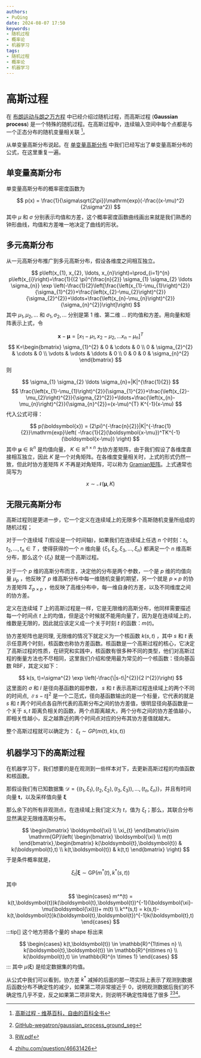 ```yaml
---
authors:
- PuQing
date: 2024-08-07 17:50
keywords:
- 随机过程
- 概率论
- 机器学习
tags:
- 随机过程
- 概率论
- 机器学习
---
```

# 高斯过程

在 [布朗运动与朗之万方程](./265f8ac6) 中已经介绍过随机过程，而高斯过程 (**Gaussian process**) 是一个特殊的随机过程。在高斯过程中，连续输入空间中每个点都是与一个正态分布的随机变量相关联 [^1]。

从单变量高斯分布说起。在 [单变量高斯分布](./971deee9#%E5%8D%95%E5%8F%98%E9%87%8F%E9%AB%98%E6%96%AF%E5%88%86%E5%B8%83) 中我们已经写出了单变量高斯分布的公式，在这里重复一遍。


<!--truncate-->
## 单变量高斯分布

单变量高斯分布的概率密度函数为

$$
p(x) = \frac{1}{\sigma\sqrt{2\pi}}\mathrm{exp}(-\frac{(x-\mu)^2}{2\sigma^2})
$$
其中 $\mu$ 和 $\sigma$ 分别表示均值和方差，这个概率密度函数曲线画出来就是我们熟悉的钟形曲线，均值和方差唯一地决定了曲线的形状。

## 多元高斯分布

从一元高斯分布推广到多元高斯分布，假设各维度之间相互独立。

$$
p\left(x_{1}, x_{2}, \ldots, x_{n}\right)=\prod_{i=1}^{n} p\left(x_{i}\right)=\frac{1}{(2 \pi)^{\frac{n}{2}} \sigma_{1} \sigma_{2} \ldots \sigma_{n}} \exp \left(-\frac{1}{2}\left[\frac{\left(x_{1}-\mu_{1}\right)^{2}}{\sigma_{1}^{2}}+\frac{\left(x_{2}-\mu_{2}\right)^{2}}{\sigma_{2}^{2}}+\ldots+\frac{\left(x_{n}-\mu_{n}\right)^{2}}{\sigma_{n}^{2}}\right]\right)
$$
其中 $\mu_{1},\mu_{2},\dots$ 和 $\sigma_{1},\sigma_{2},\dots$ 分别是第 1 维、第二维 … 的均值和方差。用向量和矩阵表示上式，令

$$
\boldsymbol{x}-\boldsymbol{\mu}=\left[x_{1}-\mu_{1}, x_{2}-\mu_{2}, \ldots x_{n}-\mu_{n}\right]^{T}
$$
$$
K=\begin{bmatrix}
\sigma_{1}^{2} & 0 & \cdots & 0 \\
0 & \sigma_{2}^{2} & \cdots & 0 \\
\vdots & \vdots & \ddots & 0 \\
0 & 0 & 0 & \sigma_{n}^{2}
\end{bmatrix}
$$
则

$$
\sigma_{1} \sigma_{2} \ldots \sigma_{n}=|K|^{\frac{1}{2}}
$$
$$
\frac{\left(x_{1}-\mu_{1}\right)^{2}}{\sigma_{1}^{2}}+\frac{\left(x_{2}-\mu_{2}\right)^{2}}{\sigma_{2}^{2}}+\ldots+\frac{\left(x_{n}-\mu_{n}\right)^{2}}{\sigma_{n}^{2}}=(x-\mu)^{T} K^{-1}(x-\mu)
$$
代入公式可得：

$$
p(\boldsymbol{x}) = (2\pi)^{-\frac{n}{2}}|K|^{-\frac{1}{2}}\mathrm{exp}\left( -\frac{1}{2}(\boldsymbol{x-\mu})^TK^{-1}(\boldsymbol{x-\mu}) \right)
$$
其中 $\boldsymbol{\mu} \in \mathbb{R}^n$ 是均值向量， $K \in \mathbb{R}^{n \times n}$ 为协方差矩阵，由于我们假设了各维度直接相互独立，因此 $K$ 是一个对角矩阵。在各维度变量相关时，上式的形式仍然一致，但此时协方差矩阵 $K$ 不再是对角矩阵，可以称为 [Gramian矩阵](./4be8258f)。上式通常也简写为

$$
x \sim \mathcal{N}(\boldsymbol{\mu}, K)
$$
## 无限元高斯分布

高斯过程则是更进一步，它一个定义在连续域上的无限多个高斯随机变量所组成的随机过程；

对于一个连续域 $T$(假设是一个时间轴)，如果我们在连续域上任选 $n$ 个时刻：$t_{1},t_{2},\dots,t_{n} \in T$ ，使得获得的一个 $n$ 维向量 $\left\{\xi_{1}, \xi_{2}, \xi_{3}, \ldots, \xi_{n}\right\}$ 都满足一个 $n$ 维高斯分布，那么这个 $\left\{ \xi_{t} \right\}$ 就是一个高斯过程。

对于一个 $p$ 维的高斯分布而言，决定他的分布是两个参数，一个是 $p$ 维的均值向量 $\mu_{p}$ ，他反映了 $p$ 维高斯分布中每一维随机变量的期望，另一个就是 $p \times p$ 的协方差矩阵 $\Sigma_{p \times p}$ ，他反映了高维分布中，每一维自身的方差，以及不同维度之间的协方差。

定义在连续域 $T$ 上的高斯过程是一样，它是无限维的高斯分布，他同样需要描述每一个时间点 $t$ 上的均值，但是这个时候就不能用向量了，因为是在连续域上的，维数是无限的，因此就应该定义成一个关于时刻 $t$ 的函数：$m(t)$。

协方差矩阵也是同理, 无限维的情况下就定义为一个核函数 $k(s, t)$ ，其中 $s$ 和 $t$ 表示任意两个时刻，核函数也称协方差函数。核函数是一个高斯过程的核心，它决定了高斯过程的性质，在研究和实践中，核函数有很多种不同的类型，他们对高斯过程的衡量方法也不尽相同，这里我们介绍和使用最为常见的一个核函数：径向基函数 $\mathrm{RBF}$，其定义如下：

$$
k(s, t)=\sigma^{2} \exp \left(-\frac{\|s-t\|^{2}}{2 l^{2}}\right)
$$
这里面的 $\sigma$ 和 $l$ 是径向基函数的超参数， $s$ 和 $t$ 表示高斯过程连续域上的两个不同的时间点, $\|s-t\|^{2}$ 是一个二范式，径向基函数输出的是一个标量，它代表的就是 $s$ 和 $t$ 两个时间点各自所代表的高斯分布之间的协方差值，很明显径向基函数是一个关于 $s,t$ 距离负相关的函数，两个点距离越大，两个分布之间的协方差值越小，即相关性越小，反之越靠近的两个时间点对应的分布其协方差值就越大。

整个高斯过程就可以确定为： $\xi_{t} \sim G P(m(t), k(s, t))$

## 机器学习下的高斯过程

在机器学习下，我们想要的是在观测到一些样本对下，去更新高斯过程的均值函数和核函数。

那假设我们有已知数据集 $\mathcal{D}=\left\{ (t_{1},\xi_{1}), (t_{2},\xi_{2}) ,(t_{3},\xi_{3})),\dots,(t_{n},\xi_{n})\right\}$，并且有时间向量 $\boldsymbol{t}$，以及采样值向量 $\boldsymbol{\xi}$

那么余下的所有非观测点，在连续域上我们定义为 $t$，值为 $\xi_{t}$；那么，其联合分布显然满足无限维高斯分布。

$$
\begin{bmatrix}
\boldsymbol{\xi} \\
\xi_{t}
\end{bmatrix}\sim
\mathrm{GP}\left( \begin{bmatrix}
\boldsymbol{\xi} \\
m(t)
\end{bmatrix},\begin{bmatrix}
k(\boldsymbol{t},\boldsymbol{t}) & k(\boldsymbol{t},t) \\
k(t,\boldsymbol{t}) & k(t,t)
\end{bmatrix} \right) 
$$
于是条件概率就是，

$$
\xi_{t}|\boldsymbol{\xi} \sim \mathrm{GP}\left(m^*(t),k^*(s,t)  \right) 
$$
其中

$$
\begin{cases}
m^*(t) = k(t,\boldsymbol{t})k(\boldsymbol{t},\boldsymbol{t})^{-1}(\boldsymbol{\xi}-\mu(\boldsymbol{\xi}))+ m(t) \\
k^*(s,t) = k(s,t)- k(t,\boldsymbol{t})k(\boldsymbol{t},\boldsymbol{t})^{-1}k(\boldsymbol{t},t)
\end{cases}
$$
:::tip[]
这个地方把各个量的 shape 标出来

$$
\begin{cases}
k(t,\boldsymbol{t}) \in \mathbb{R}^{1\times n} \\
k(\boldsymbol{t},\boldsymbol{t}) \in \mathbb{R}^{n\times n}  \\
k(\boldsymbol{t},t) \in \mathbb{R}^{n \times 1} 
\end{cases} 
$$
:::
其中 $\mu(\boldsymbol{\xi})$ 是给定数据集的均值。

从公式中我们可以看到，协方差 $k^*$ 减掉的后面的那一项实际上表示了观测到数据后函数分布不确定性的减少，如果第二项非常接近于 0，说明观测数据后我们的不确定性几乎不变，反之如果第二项非常大，则说明不确定性降低了很多 [^2][^3][^4]。

[^1]:[高斯过程 - 维基百科，自由的百科全书](https://zh.wikipedia.org/wiki/%E9%AB%98%E6%96%AF%E8%BF%87%E7%A8%8B)
[^2]:[GitHub-wegatron/gaussian_process_ground_seg](https://github.com/wegatron/gaussian_process_ground_seg)
[^3]:[RW.pdf](https://gaussianprocess.org/gpml/chapters/RW.pdf#page=25.83)
[^4]:[zhihu.com/question/46631426](https://www.zhihu.com/question/46631426)
